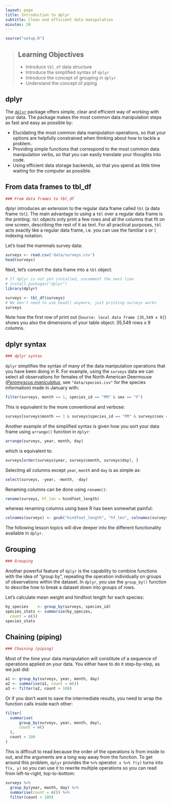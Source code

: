 ```yaml
---
layout: page
title: Introduction to dplyr
subtitle: Clean and efficient data manipulation
minutes: 20
---
```


```r
source("setup.R")
```

> ## Learning Objectives
>
> * Introduce `tbl_df` data structure
> * Introduce the simplified syntax of `dplyr`
> * Introduce the concept of grouping in `dplyr`
> * Understand the concept of piping

## dplyr

The [`dplyr`](https://github.com/hadley/dplyr) package offers simple, clear and
efficient way of working with your data. The package makes the most common data
manipulation steps as fast and easy as possible by:

* Elucidating the most common data manipulation operations, so that your
  options are helpfully constrained when thinking about how to tackle a
  problem.
* Providing simple functions that correspond to the most common
  data manipulation verbs, so that you can easily translate your thoughts
  into code.
* Using efficient data storage backends, so that you spend as little time
  waiting for the computer as possible.

## From data frames to tbl_df

```r
### From data frames to tbl_df
```

dplyr introduces an extension to the regular data frame called `tbl` (a data
frame `tbl`). The main advantage to using a `tbl` over a regular data frame
is the printing: `tbl` objects only print a few rows and all the columns that
fit on one screen, describing the rest of it as text. For all practical
purposes, `tbl` acts exactly like a regular data frame, i.e. you can use the
familiar `$` or `[` indexing notation.

Let's load the mammals survey data:

```r
surveys <- read.csv('data/surveys.csv')
head(surveys)
```

Next, let's convert the data frame into a `tbl` object.

```r
# If dplyr is not yet installed, uncomment the next line
# install.packages("dplyr")
library(dplyr)

surveys <- tbl_df(surveys)
# We don't need to use head() anymore, just printing surveys works
surveys
```

Note how the first row of print out (`Source: local data frame [35,549 x 9]`)
shows you also the dimensions of your table object: 35,549 rows x 9 columns.

## dplyr syntax

```r
### dplyr syntax
```

`dplyr` simplifies the syntax of many of the data manipulation operations that
you have been doing in R. For example, using the `surveys` data we can select
all observations for females of the North American Deermouse
([*Peromyscus maniculatus*](https://en.wikipedia.org/wiki/Peromyscus_maniculatus),
see `"data/species.csv"` for the species information) made in January with:

```r
filter(surveys, month == 1, species_id == "PM" & sex == "F")
```

This is equivalent to the more conventional and verbose:

```r
surveys[surveys$month == 1 & surveys$species_id == "PM" & surveys$sex == "F", ]
```

Another example of the simplified syntax is given how you sort your data frame
using `arrange()` function in `dplyr`:

```r
arrange(surveys, year, month, day)
```

which is equivalent to:

```r
surveys[order(surveys$year, surveys$month, surveys$day), ]
```

Selecting all columns except `year`, `month` and `day` is as simple as:

```r
select(surveys, -year, -month, -day)
```

Renaming columns can be done using `rename()`:

```r
rename(surveys, hf_len = hindfoot_length)
```

whereas renaming columns using base R has been somewhat painful:

```r
colnames(surveys) <- gsub("hindfoot_length", "hf_len", colnames(surveys))
```

The following lesson topics will dive deeper into the different functionality
available in `dplyr`.

## Grouping

```r
### Grouping
```

Another powerful feature of `dplyr` is the capability to combine functions
with the idea of "group by", repeating the operation individually on groups of
observations within the dataset. In `dplyr`, you use the `group_by()` function
to describe how to break a dataset down into groups of rows.

Let's calculate mean weight and hindfoot length for each species:

```r
by_species    <- group_by(surveys, species_id)
species_stats <- summarise(by_species,
  count = n())
species_stats
```

## Chaining (piping)

```r
### Chaining (piping)
```

Most of the time your data manipulation will constitute of a sequence of
operations applied on your data. You either have to do it step-by-step, as we
just did:

```r
a1 <- group_by(surveys, year, month, day)
a2 <- summarise(a1, count = n())
a3 <- filter(a2, count > 100)
```

Or if you don't want to save the intermediate results, you need to wrap the
function calls inside each other:

```r
filter(
  summarise(
      group_by(surveys, year, month, day),
      count = n()
  ),
  count > 100
)
```

This is difficult to read because the order of the operations is from inside to
out, and the arguments are a long way away from the function. To get around this
problem, `dplyr` provides the `%>%` operator. `x %>% f(y)` turns into `f(x, y)`
so you can use it to rewrite multiple operations so you can read from
left-to-right, top-to-bottom:

```r
surveys %>%
  group_by(year, month, day) %>%
  summarise(count = n()) %>%
  filter(count > 100)
```
